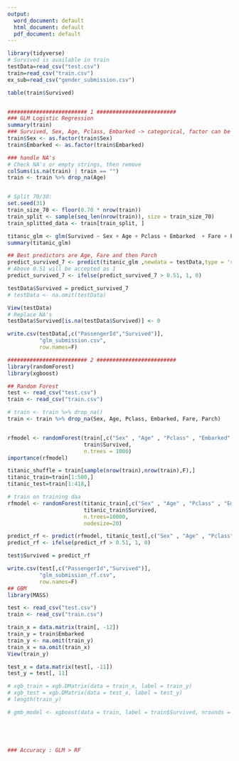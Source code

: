 ```yaml
---
output:
  word_document: default
  html_document: default
  pdf_document: default
---
```

```r
library(tidyverse)
# Survived is available in train
testData=read_csv("test.csv")
train=read_csv("train.csv")
ex_sub=read_csv("gender_submission.csv")

table(train$Survived)


######################### 1 ######################### 
### GLM Logistic Regression
summary(train)
### Survived, Sex, Age, Pclass, Embarked -> categorical, factor can be used?
train$Sex <- as.factor(train$Sex)
train$Embarked <- as.factor(train$Embarked)

### handle NA's 
# Check NA's or empty strings, then remove
colSums(is.na(train) | train == "")
train <- train %>% drop_na(Age)


# Split 70/30: 
set.seed(31)
train_size_70 <- floor(0.70 * nrow(train))
train_split <- sample(seq_len(nrow(train)), size = train_size_70)
train_splitted_data <- train[train_split, ]

titanic_glm <- glm(Survived ~ Sex + Age + Pclass + Embarked  + Fare + Parch, data = train_splitted_data, family = 'binomial')
summary(titanic_glm)

## Best predictors are Age, Fare and then Parch
predict_survived_7 <- predict(titanic_glm ,newdata = testData,type = 'response') 
# Above 0.51 will be accepted as 1
predict_survived_7 <- ifelse(predict_survived_7 > 0.51, 1, 0)

testData$Survived = predict_survived_7
# testData <- na.omit(testData) 

View(testData)
# Replace NA's
testData$Survived[is.na(testData$Survived)] <- 0

write.csv(testData[,c("PassengerId","Survived")],
          "glm_submission.csv",
          row.names=F)

######################### 2 ######################### 
library(randomForest)
library(xgboost)

## Random Forest
test <- read_csv("test.csv")
train <- read_csv("train.csv")

# train <- train %>% drop_na()
train <- train %>% drop_na(Sex, Age, Pclass, Embarked, Fare, Parch)


rfmodel <- randomForest(train[,c("Sex" , "Age" , "Pclass" , "Embarked"  , "Fare" , "Parch")],
                        train$Survived,
                        n.trees = 1000)
importance(rfmodel)

titanic_shuffle = train[sample(nrow(train),nrow(train),F),]
titanic_train=train[1:500,]
titanic_test=train[1:418,]

# train on training daa
rfmodel <- randomForest(titanic_train[,c("Sex" , "Age" , "Pclass" , "Embarked"  , "Fare" , "Parch")],
                        titanic_train$Survived,
                        n.trees=10000,
                        nodesize=20)

predict_rf <- predict(rfmodel, titanic_test[,c("Sex" , "Age" , "Pclass" , "Embarked"  , "Fare" , "Parch")])
predict_rf <- ifelse(predict_rf > 0.51, 1, 0)

test$Survived = predict_rf

write.csv(test[,c("PassengerId","Survived")],
          "glm_submission_rf.csv",
          row.names=F)
## GBM
library(MASS)

test <- read_csv("test.csv")
train <- read_csv("train.csv")

train_x = data.matrix(train[, -12])
train_y = train$Embarked
train_y <- na.omit(train_y)
train_x = na.omit(train_x)
View(train_y)

test_x = data.matrix(test[, -11])
test_y = test[, 11]

# xgb_train = xgb.DMatrix(data = train_x, label = train_y)
# xgb_test = xgb.DMatrix(data = test_x, label = test_y)
# length(train_y)

# gmb_model <- xgboost(data = train, label = train$Survived, nrounds = 2, objective = "binary:logistic")





### Accuracy : GLM > RF 

````